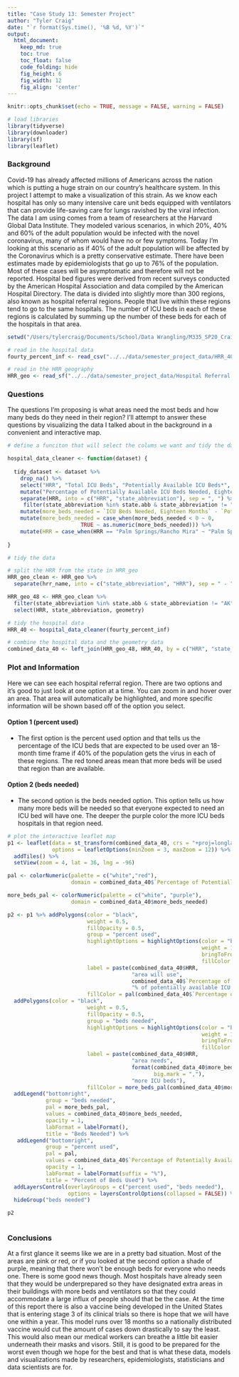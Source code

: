 ```yaml
---
title: "Case Study 13: Semester Project"
author: "Tyler Craig"
date: "`r format(Sys.time(), '%B %d, %Y')`"
output:
  html_document:  
    keep_md: true
    toc: true
    toc_float: false
    code_folding: hide
    fig_height: 6
    fig_width: 12
    fig_align: 'center'
---
```


```r
knitr::opts_chunk$set(echo = TRUE, message = FALSE, warning = FALSE)
```

```r
# load libraries
library(tidyverse)
library(downloader)
library(sf)
library(leaflet)
```

### Background
Covid-19 has already affected millions of Americans across the nation which is putting a huge strain on our country’s healthcare system. In this project I attempt to make a visualization of this strain. As we know each hospital has only so many intensive care unit beds equipped with ventilators that can provide life-saving care for lungs ravished by the viral infection. The data I am using comes from a team of researchers at the Harvard Global Data Institute. They modeled various scenarios, in which 20%, 40% and 60% of the adult population would be infected with the novel coronavirus, many of whom would have no or few symptoms. Today I’m looking at this scenario as if 40% of the adult population will be affected by the Coronavirus which is a pretty conservative estimate. There have been estimates made by epidemiologists that go up to 76% of the population. Most of these cases will be asymptomatic and therefore will not be reported. Hospital bed figures were derived from recent surveys conducted by the American Hospital Association and data compiled by the American Hospital Directory. The data is divided into slightly more than 300 regions, also known as hospital referral regions. People that live within these regions tend to go to the same hospitals. The number of ICU beds in each of these regions is calculated by summing up the number of these beds for each of the hospitals in that area.


```r

setwd("/Users/tylercraig/Documents/School/Data Wrangling/M335_SP20_Craig_Tyle/Case_Study_13_exit/analysis")

# read in the hospital data
fourty_percent_inf <- read_csv("../../data/semester_project_data/HRR_40.csv")

# read in the HRR geography
HRR_geo <- read_sf("../../data/semester_project_data/Hospital Referral Region/geo_export_9c15252c-8769-4934-89e3-1b4c4815c4e0.shp")

```

### Questions
The questions I’m proposing is what areas need the most beds and how many beds do they need in their region? I’ll attempt to answer these questions by visualizing the data I talked about in the background in a convenient and interactive map.


```r
# define a funciton that will select the colums we want and tidy the data

hospital_data_cleaner <- function(dataset) {
  
  tidy_dataset <- dataset %>%
    drop_na() %>%
    select("HRR", "Total ICU Beds", "Potentially Available ICU Beds*", "Projected Individuals Needing ICU Care", "ICU Beds Needed, Eighteen Months") %>%
    mutate("Percentage of Potentially Available ICU Beds Needed, Eighteen Months" = round((`ICU Beds Needed, Eighteen Months` / `Potentially Available ICU Beds*`) * 100, 2)) %>%
    separate(HRR, into = c("HRR", "state_abbreviation"), sep = ", ") %>%
     filter(state_abbreviation %in% state.abb & state_abbreviation != "AK" & state_abbreviation != "HI") %>%
    mutate(more_beds_needed = `ICU Beds Needed, Eighteen Months` - `Potentially Available ICU Beds*`) %>%
    mutate(more_beds_needed = case_when(more_beds_needed < 0 ~ 0, 
                       TRUE ~ as.numeric(more_beds_needed))) %>%
    mutate(HRR = case_when(HRR == "Palm Springs/Rancho Mira" ~ "Palm Springs/Rancho Mirage", TRUE ~ as.character(HRR)))
  
}

```

```r
# tidy the data

# split the HRR from the state in HRR_geo
HRR_geo_clean <- HRR_geo %>% 
  separate(hrr_name, into = c("state_abbreviation", "HRR"), sep = " - ")

HRR_geo_48 <- HRR_geo_clean %>% 
  filter(state_abbreviation %in% state.abb & state_abbreviation != "AK" & state_abbreviation != "HI") %>%
  select(HRR, state_abbreviation, geometry)

# tidy the hospital data
HRR_40 <- hospital_data_cleaner(fourty_percent_inf)

# combine the hospital data and the geometry data
combined_data_40 <- left_join(HRR_geo_48, HRR_40, by = c("HRR", "state_abbreviation"))

```


### Plot and Information
Here we can see each hospital referral region. There are two options and it’s good to just look at one option at a time. You can zoom in and hover over an area. That area will automatically be highlighted, and more specific information will be shown based off of the option you select.

#### Option 1 (percent used)
- The first option is the percent used option and that tells us the percentage of the ICU beds that are expected to be used over an 18-month time frame if 40% of the population gets the virus in each of these regions. The red toned areas mean that more beds will be used that region than are available. 

#### Option 2 (beds needed)
- The second option is the beds needed option. This option tells us how many more beds will be needed so that everyone expected to need an ICU bed will have one. The deeper the purple color the more ICU beds hospitals in that region need.


```r

# plot the interactive leaflet map
p1 <- leaflet(data = st_transform(combined_data_40, crs = "+proj=longlat +datum=WGS84"),
              options = leafletOptions(minZoom = 3, maxZoom = 12)) %>%
  addTiles() %>%
  setView(zoom = 4, lat = 36, lng = -96)

pal <- colorNumeric(palette = c("white","red"),
                    domain = combined_data_40$`Percentage of Potentially Available ICU Beds Needed, Eighteen Months`)

more_beds_pal <- colorNumeric(palette = c("white", "purple"),
                    domain = combined_data_40$more_beds_needed)

p2 <- p1 %>% addPolygons(color = "black",
                         weight = 0.5,
                         fillOpacity = 0.5,
                         group = "percent used",
                         highlightOptions = highlightOptions(color = "blue", 
                                                             weight = 1, 
                                                             bringToFront = TRUE,
                                                             fillColor = "white"),
                         label = paste(combined_data_40$HRR, 
                                       "area will use",
                                       combined_data_40$`Percentage of Potentially Available ICU Beds Needed, Eighteen Months`,
                                       "% of potentially available ICU beds"),
                         fillColor = pal(combined_data_40$`Percentage of Potentially Available ICU Beds Needed, Eighteen Months`)) %>%
  addPolygons(color = "black",
                         weight = 0.5,
                         fillOpacity = 0.5,
                         group = "beds needed",
                         highlightOptions = highlightOptions(color = "blue", 
                                                             weight = 1, 
                                                             bringToFront = TRUE,
                                                             fillColor = "white"),
                         label = paste(combined_data_40$HRR, 
                                       "area needs",
                                       format(combined_data_40$more_beds_needed, 
                                              big.mark = ","),
                                       "more ICU beds"),
                         fillColor = more_beds_pal(combined_data_40$more_beds_needed)) %>%
  addLegend("bottomright",
            group = "beds needed",
            pal = more_beds_pal, 
            values = combined_data_40$more_beds_needed, 
            opacity = 1,
            labFormat = labelFormat(),
            title = "Beds Needed") %>%
   addLegend("bottomright",
            group = "percent used",
            pal = pal, 
            values = combined_data_40$`Percentage of Potentially Available ICU Beds Needed, Eighteen Months`, 
            opacity = 1,
            labFormat = labelFormat(suffix = "%"),
            title = "Percent of Beds Used") %>%
  addLayersControl(overlayGroups = c("percent used", "beds needed"),
                   options = layersControlOptions(collapsed = FALSE)) %>%
  hideGroup("beds needed")

p2
  
```

### Conclusions

At a first glance it seems like we are in a pretty bad situation. Most of the areas are pink or red, or if you looked at the second option a shade of purple, meaning that there won’t be enough beds for everyone who needs one. There is some good news though. Most hospitals have already seen that they would be underprepared so they have designated extra areas in their buildings with more beds and ventilators so that they could accommodate a large influx of people should that be the case. At the time of this report there is also a vaccine being developed in the United States that is entering stage 3 of its clinical trials so there is hope that we will have one within a year. This model runs over 18 months so a nationally distributed vaccine would cut the amount of cases down drastically to say the least. This would also mean our medical workers can breathe a little bit easier underneath their masks and visors. Still, it is good to be prepared for the worst even though we hope for the best and that is what these data, models and visualizations made by researchers, epidemiologists, statisticians and data scientists are for.  


